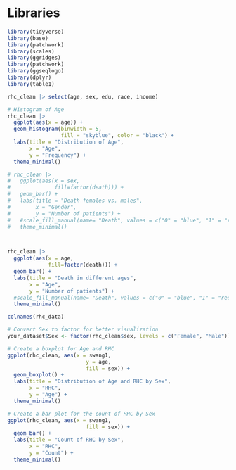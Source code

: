 # Libraries
```r
library(tidyverse)
library(base)
library(patchwork)
library(scales)
library(ggridges)
library(patchwork)
library(ggseqlogo)
library(dplyr)
library(table1)
```


```r

rhc_clean |> select(age, sex, edu, race, income)
```
```r

# Histogram of Age
rhc_clean |>
  ggplot(aes(x = age)) +
  geom_histogram(binwidth = 5, 
                 fill = "skyblue", color = "black") +
  labs(title = "Distribution of Age",
       x = "Age",
       y = "Frequency") +
  theme_minimal()

```
```r
# rhc_clean |>
#   ggplot(aes(x = sex, 
#              fill=factor(death))) +
#   geom_bar() +
#   labs(title = "Death females vs. males",
#        x = "Gender",
#        y = "Number of patients") +
#   #scale_fill_manual(name= "Death", values = c("0" = "blue", "1" = "red")) +
#   theme_minimal()



rhc_clean |>
  ggplot(aes(x = age, 
             fill=factor(death))) +
  geom_bar() +
  labs(title = "Death in different ages",
       x = "Age",
       y = "Number of patients") +
  #scale_fill_manual(name= "Death", values = c("0" = "blue", "1" = "red")) +
  theme_minimal()

```
```r
colnames(rhc_data)
```

```r
# Convert Sex to factor for better visualization
your_dataset$Sex <- factor(rhc_clean$sex, levels = c("Female", "Male"))

# Create a boxplot for Age and RHC
ggplot(rhc_clean, aes(x = swang1, 
                         y = age, 
                         fill = sex)) +
  geom_boxplot() +
  labs(title = "Distribution of Age and RHC by Sex",
       x = "RHC",
       y = "Age") +
  theme_minimal()


```
```r
# Create a bar plot for the count of RHC by Sex
ggplot(rhc_clean, aes(x = swang1,
                         fill = sex)) +
  geom_bar() +
  labs(title = "Count of RHC by Sex",
       x = "RHC",
       y = "Count") +
  theme_minimal()
```